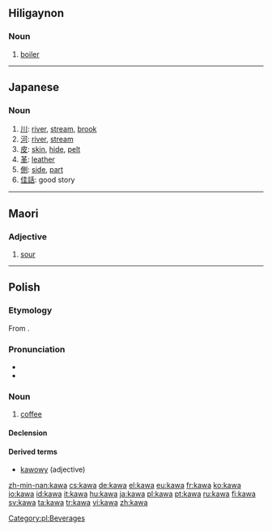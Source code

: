 {{also|kava}}
==Hiligaynon==

===Noun===
{{hil-noun|káwà}}
#[[boiler]]

----

==Japanese==

===Noun===
{{ja-noun|r|hira=かわ}}

# [[川]]: [[river]], [[stream]], [[brook]]
# [[河]]: [[river]], [[stream]]
# [[皮]]: [[skin]], [[hide]], [[pelt]]
# [[革]]: [[leather]]
# [[側]]: [[side]], [[part]]
# [[佳話]]: good story

----

==Maori==

===Adjective===
{{infl|mi|adjective}}

# [[sour]]

----

==Polish==

===Etymology===
From {{etyl|tr|pl}} {{term|kahve|lang=tr}}.

===Pronunciation===
* {{audio|Pl-kawa.ogg|audio}}
* {{IPA|[ˈkava]|lang=pl}}

===Noun===
{{infl|pl|noun|g=f}}

# [[coffee]]

====Declension====
{{pl-decl-noun
|kawa|kawy
|kawy|kaw
|kawie|kawom
|kawę|kawy
|kawą|kawami
|kawie|kawach
|kawo|kawy
}}

====Derived terms====
* [[kawowy]] (adjective)

[[Category:pl:Beverages]]

[[zh-min-nan:kawa]]
[[cs:kawa]]
[[de:kawa]]
[[el:kawa]]
[[eu:kawa]]
[[fr:kawa]]
[[ko:kawa]]
[[io:kawa]]
[[id:kawa]]
[[it:kawa]]
[[hu:kawa]]
[[ja:kawa]]
[[pl:kawa]]
[[pt:kawa]]
[[ru:kawa]]
[[fi:kawa]]
[[sv:kawa]]
[[ta:kawa]]
[[tr:kawa]]
[[vi:kawa]]
[[zh:kawa]]